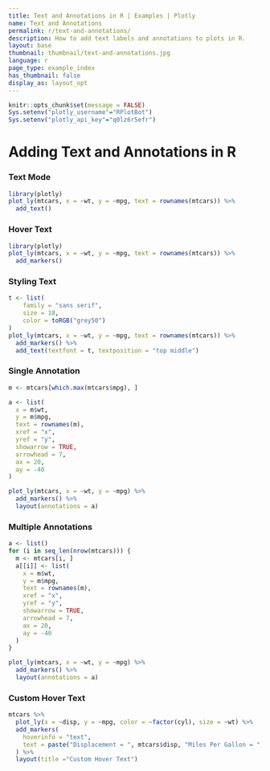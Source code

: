 ```yaml
---
title: Text and Annotations in R | Examples | Plotly
name: Text and Annotations
permalink: r/text-and-annotations/
description: How to add text labels and annotations to plots in R.
layout: base
thumbnail: thumbnail/text-and-annotations.jpg
language: r
page_type: example_index
has_thumbnail: false
display_as: layout_opt
---
```


```r
knitr::opts_chunk$set(message = FALSE)
Sys.setenv("plotly_username"="RPlotBot")
Sys.setenv("plotly_api_key"="q0lz6r5efr")
```

# Adding Text and Annotations in R

### Text Mode
```r
library(plotly)
plot_ly(mtcars, x = ~wt, y = ~mpg, text = rownames(mtcars)) %>%
  add_text()
```

### Hover Text
```r
library(plotly)
plot_ly(mtcars, x = ~wt, y = ~mpg, text = rownames(mtcars)) %>%
  add_markers()
```

### Styling Text
```r
t <- list(
    family = "sans serif",
    size = 18,
    color = toRGB("grey50")
)
plot_ly(mtcars, x = ~wt, y = ~mpg, text = rownames(mtcars)) %>%
  add_markers() %>%
  add_text(textfont = t, textposition = "top middle")
```

### Single Annotation
```r
m <- mtcars[which.max(mtcars$mpg), ]

a <- list(
  x = m$wt,
  y = m$mpg,
  text = rownames(m),
  xref = "x",
  yref = "y",
  showarrow = TRUE,
  arrowhead = 7,
  ax = 20,
  ay = -40
)

plot_ly(mtcars, x = ~wt, y = ~mpg) %>%
  add_markers() %>%
  layout(annotations = a)
```

### Multiple Annotations
```r
a <- list()
for (i in seq_len(nrow(mtcars))) {
  m <- mtcars[i, ]
  a[[i]] <- list(
    x = m$wt,
    y = m$mpg,
    text = rownames(m),
    xref = "x",
    yref = "y",
    showarrow = TRUE,
    arrowhead = 7,
    ax = 20,
    ay = -40
  )
}

plot_ly(mtcars, x = ~wt, y = ~mpg) %>%
  add_markers() %>%
  layout(annotations = a)
```

### Custom Hover Text
```r
mtcars %>% 
  plot_ly(x = ~disp, y = ~mpg, color = ~factor(cyl), size = ~wt) %>%
  add_markers(
    hoverinfo = "text",
    text = paste("Displacement = ", mtcars$disp, "Miles Per Gallon = ", mtcars$mpg)
  ) %>% 
  layout(title ="Custom Hover Text")
```
